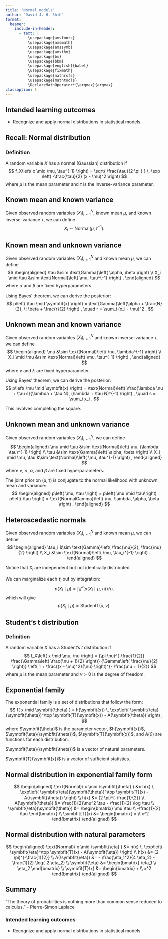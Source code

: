 ```yaml
---
title: "Normal models"
author: "David J. H. Shih"
format:
  beamer:
    include-in-header:
      - text: |
          \usepackage{amsfonts}
          \usepackage{amsmath}
          \usepackage{amssymb}
          \usepackage{amsthm}
          \usepackage{bm}
          \usepackage{bbm}
          \usepackage[english]{babel}
          \usepackage{fixmath}
          \usepackage{mathrsfs}
          \usepackage{mathtools}
          \DeclareMathOperator*{\argmax}{argmax}
classoption: t  
---
```


## Intended learning outcomes {.c}

- Recognize and apply normal distributions in statistical models


## Recall: Normal distribution

### Definition

A random variable $X$ has a normal (Gaussian) distribution if
$$
f_X\left( x \mid \mu, \tau^{-1} \right) 
 = \sqrt{ \frac{\tau}{2 \pi } } \,
 \exp \left( -\frac{\tau}{2} (x - \mu)^2 \right)
$$
where $\mu$ is the mean parameter and $\tau$ is the inverse-variance parameter.


## Known mean and known variance

Given observed random variables $(X_i)_{i=1}^N$, known mean $\mu$,
and known inverse-variance $\tau$, we can define
$$
X_i \sim \text{Normal}\left( \mu, \tau^{-1} \right) .
$$


## Known mean and unknown variance

Given observed random variables $(X_i)_{i=1}^N$ and known mean $\mu$,
we can define
$$
\begin{aligned}
\tau &\sim \text{Gamma}\left( \alpha, \beta \right) \\
X_i \mid \tau &\sim \text{Normal}\left( \mu, \tau^{-1} \right) ,
\end{aligned}
$$
where $\alpha$ and $\beta$ are fixed hyperparameters.

Using Bayes' theorem, we can derive the posterior:
$$
p\left( \tau \mid \symbfit{x} \right)
 = \text{Gamma}\left(\alpha + \frac{N}{2},
  \; \beta + \frac{r}{2} \right) , \quad
 r = \sum_i (x_i - \mu)^2 .
$$


## Unknown mean and known variance

Given observed random variables $(X_i)_{i=1}^N$
and known inverse-variance $\tau$,
we can define
$$
\begin{aligned}
\mu &\sim \text{Normal}\left( \nu, \lambda^{-1} \right) \\
X_i \mid \mu &\sim \text{Normal}\left( \mu, \tau^{-1} \right) ,
\end{aligned}
$$
where $\nu$ and $\lambda$ are fixed hyperparameter.

Using Bayes' theorem, we can derive the posterior:
$$
p\left( \mu \mid \symbfit{x} \right)
 = \text{Normal}\left(
  \frac{\lambda \nu + \tau s}{\lambda + \tau N},
  (\lambda + \tau N)^{-1}
 \right) , \quad
 s = \sum_i x_i .
$$

This involves completing the square.


## Unknown mean and unknown variance

Given observed random variables $(X_i)_{i=1}^N$,
we can define
$$
\begin{aligned}
\mu \mid \tau &\sim
 \text{Normal}\left( \nu, (\lambda \tau)^{-1} \right) \\
\tau &\sim \text{Gamma}\left( \alpha, \beta \right) \\
X_i \mid \mu, \tau &\sim \text{Normal}\left( \mu, \tau^{-1} \right) ,
\end{aligned}
$$
where $\nu$, $\lambda$, $\alpha$, and $\beta$ are fixed hyperparameters.

The joint prior on $(\mu, \tau)$ is conjugate to the normal likelihood
with unknown mean and variance:
$$
\begin{aligned}
p\left( \mu, \tau \right)
 = p\left( \mu \mid \tau\right) p\left( \tau \right)
 = \text{NormalGamma}\left( \nu, \lambda, \alpha, \beta \right) .
\end{aligned}
$$



## Heteroscedastic normals

Given observed random variables $(X_i)_{i=1}^N$ and
known mean $\mu$, we can define
$$
\begin{aligned}
\tau_i &\sim \text{Gamma}\left( \frac{\nu}{2}, \frac{\nu}{2} \right) \\
X_i  &\sim \text{Normal}\left( \mu, \tau_i^{-1} \right) .
\end{aligned}
$$

Notice that $X_i$ are independent but not identically distributed.

We can marginalize each $\tau_i$ out by integration:
$$
p\left( X_i \mid \mu \right)
= \int_0^{\infty} p\left( X_i \mid \mu, \tau_i \right) \, d \tau_i ,
$$
which will give
$$
p\left( X_i \mid \mu \right) = \text{StudentT}\left( \mu, \nu \right) .
$$


## Student's t distribution

### Definition

A random variable $X$ has a Student's $t$ distribution if
$$
f_X\left( x \mid \mu, \nu \right) 
 = (\pi \nu)^{-\frac{1}{2}}
  \frac{\Gamma\left( \frac{\nu + 1}{2} \right)}
       {\Gamma\left( \frac{\nu}{2} \right)}
  \left(
   1 + \frac{(x - \mu)^2}{\nu}
  \right)^{- \frac{\nu + 1}{2}}
$$
where $\mu$ is the mean parameter and $\nu > 0$ is the degree 
of freedom.


## Exponential family

The exponential family is a set of distributions that follow the form:
$$
f( x \mid \symbfit{\theta} ) 
 = h(\symbfit{x}) \, \exp\left( \symbfit{\eta}(\symbfit{\theta})^\top \symbfit{T}(\symbfit{x}) - A(\symbfit{\theta}) \right) ,
$$
where $\symbfit{\theta}$ is the parameter vector,
$h(\symbfit{x})$, $\symbfit{\eta}(\symbfit{\theta})$,
$\symbfit{T}(\symbfit{x})$, and $A(\theta)$ are functions for
each distribution.


$\symbfit{\eta}(\symbfit{\theta})$ is a vector of natural parameters.

$\symbfit{T}(\symbfit{x})$ is a vector of sufficient statistics.


## Normal distribution in exponential family form

$$
\begin{aligned}
\text{Normal}( x \mid \symbfit{\theta} ) 
 &= h(x) \, \exp\left( \symbfit{\eta}(\symbfit{\theta})^\top \symbfit{T}(x) - A(\symbfit{\theta}) \right) \\
h(x) &= (2 \pi)^{-\frac{1}{2}} \\
A(\symbfit{\theta}) &= \frac{1}{2}\mu^2 \tau - \frac{1}{2} \log \tau \\
\symbfit{\eta}(\symbfit{\theta}) &=
 \begin{bmatrix}
  \mu \tau \\
  -\frac{1}{2} \tau
 \end{bmatrix}
 \\
\symbfit{T}(x) &=
 \begin{bmatrix}
  x \\
  x^2 
 \end{bmatrix}
\end{aligned}
$$


## Normal distribution with natural parameters

$$
\begin{aligned}
\text{Normal}( x \mid \symbfit{\eta} ) 
 &= h(x) \, \exp\left( \symbfit{\eta}^\top \symbfit{T}(x) - A(\symbfit{\eta}) \right) \\
h(x) &= (2 \pi)^{-\frac{1}{2}} \\
A(\symbfit{\eta}) &= 
 - \frac{\eta_1^2}{4 \eta_2} - \frac{1}{2} \log(-2 \eta_2)
\\
\symbfit{\eta} &=
 \begin{bmatrix}
  \eta_1 \\
  \eta_2 
 \end{bmatrix}
 \\
\symbfit{T}(x) &=
 \begin{bmatrix}
  x \\
  x^2 
 \end{bmatrix}
\end{aligned}
$$


## Summary

"The theory of probabilities is nothing more than common sense reduced to calculus."
- Pierre-Simon Laplace

\bigskip

### Intended learning outcomes {.c}

- Recognize and apply normal distributions in statistical models
